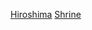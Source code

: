 {{日本行政區劃分類導航|神社}}
{{Commonscat|Shrines in Hiroshima prefecture}}
[[Category:日本各都道府縣神社|Hiroshima]]
[[Category:廣島縣宗教場所|Shrine]]